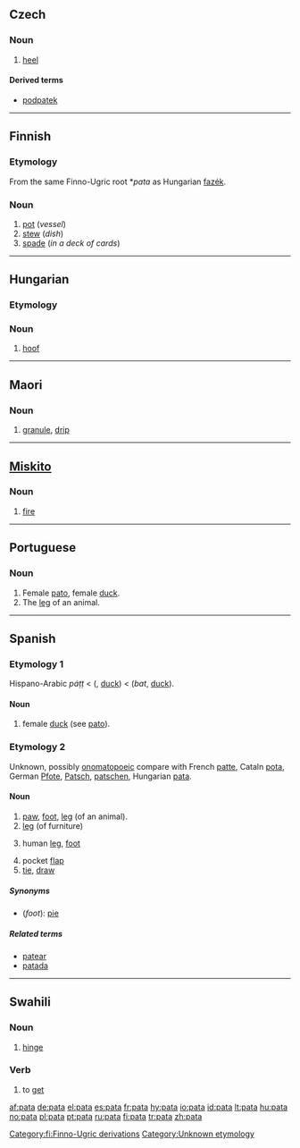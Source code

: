==Czech==

===Noun===
{{cs-noun|g=f}}

# [[heel]] {{anatomy|lang=cs}}

====Derived terms====
* [[podpatek]] {{m}}

----

==Finnish==
{{Finnish index|pa}}

===Etymology===
From the same Finno-Ugric root *''pata'' as Hungarian [[fazék]].

===Noun===
{{fi-noun|pa|type=rauta}}

# [[pot]] (''vessel'')
# [[stew]] (''dish'')
# [[spade]] (''in a deck of cards'')

[[Category:fi:Finno-Ugric derivations]]

----

==Hungarian==

===Etymology===
{{rfe|lang=hu}}

===Noun===
{{infl|hu|noun}}

# [[hoof]]

----

==Maori==

===Noun===
{{infl|mi|noun}}

# [[granule]], [[drip]]

----

==[[Miskito]]==

===Noun===
{{infl|miq|noun}}

# [[fire]]

----

==Portuguese==

===Noun===
{{infl|pt|noun|gender=f}}

# Female [[pato]], female [[duck]].
# The [[leg]] of an animal.

----

==Spanish==

===Etymology 1===
Hispano-Arabic ''páṭṭ'' < {{Ar.|es}} {{Arab|[[بط]]}} ({{IPAchar|''baṭṭ''}}, [[duck]]) < {{Pers.|es}} {{fa-Arab|[[بت]]}} (''bat'', [[duck]]).

====Noun====
{{es-noun-f}}

# female [[duck]] (see [[pato#Spanish|pato]]).

===Etymology 2===
Unknown, possibly [[onomatopoeic]] compare with French [[patte]], Cataln [[pota]], German [[Pfote]], [[Patsch]], [[patschen]], Hungarian [[pata]].

====Noun====
{{es-noun-f}}

# [[paw]], [[foot]], [[leg]] (of an animal).
# [[leg]] (of furniture)
# {{colloquial|lang=es}} human [[leg]], [[foot]]
# pocket [[flap]]
# [[tie]], [[draw]]

=====Synonyms=====
* (''foot''): [[pie]]

=====Related terms=====
* [[patear]]
* [[patada]]

[[Category:Unknown etymology]]

----

==Swahili==

===Noun===
{{sw-noun}}

# [[hinge]]

===Verb===
{{infl|sw|verb}}

# to [[get]]

[[af:pata]]
[[de:pata]]
[[el:pata]]
[[es:pata]]
[[fr:pata]]
[[hy:pata]]
[[io:pata]]
[[id:pata]]
[[lt:pata]]
[[hu:pata]]
[[no:pata]]
[[pl:pata]]
[[pt:pata]]
[[ru:pata]]
[[fi:pata]]
[[tr:pata]]
[[zh:pata]]